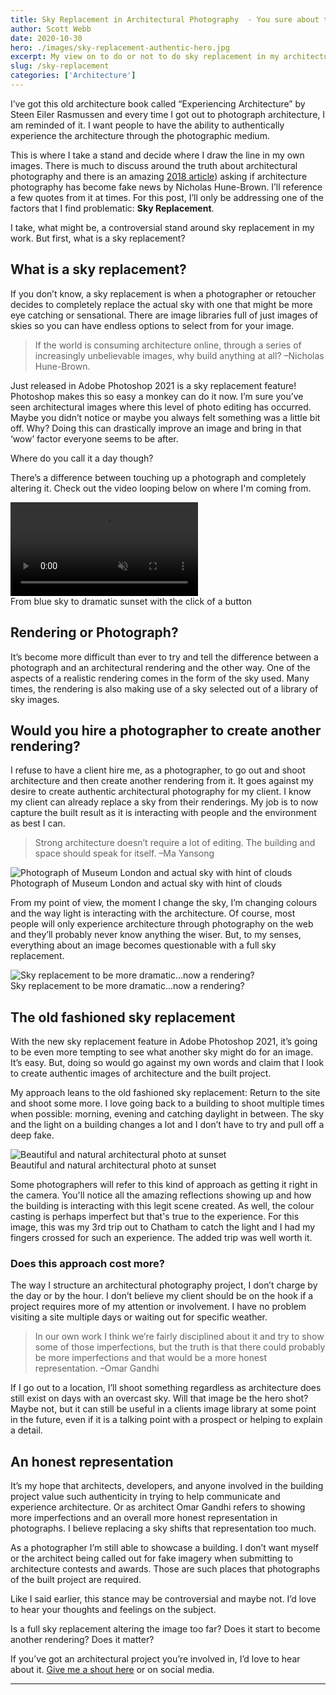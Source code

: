 ```yaml
---
title: Sky Replacement in Architectural Photography  - You sure about that?
author: Scott Webb
date: 2020-10-30
hero: ./images/sky-replacement-authentic-hero.jpg
excerpt: My view on to do or not to do sky replacement in my architectural photography. 
slug: /sky-replacement
categories: ['Architecture']
---
```


I’ve got this old architecture book called “Experiencing Architecture” by Steen Eiler Rasmussen and every time I got out to photograph architecture, I am reminded of it. I want people to have the ability to authentically experience the architecture through the photographic medium. 

This is where I take a stand and decide where I draw the line in my own images. There is much to discuss around the truth about architectural photography and there is an amazing [2018 article](https://www.azuremagazine.com/article/architectural-photography-fake-news/)) asking if architecture photography has become fake news by Nicholas Hune-Brown. I’ll reference a few quotes from it at times. For this post, I’ll only be addressing one of the factors that I find problematic: **Sky Replacement**.

I take, what might be, a controversial stand around sky replacement in my work. But first, what is a sky replacement?


## What is a sky replacement?
If you don’t know, a sky replacement is when a photographer or retoucher decides to completely replace the actual sky with one that might be more eye catching or sensational. There are image libraries full of just images of skies so you can have endless options to select from for your image. 

> If the world is consuming architecture online, through a series of increasingly unbelievable images, why build anything at all? 
> –Nicholas Hune-Brown.

Just released in Adobe Photoshop 2021 is a sky replacement feature! Photoshop makes this so easy a monkey can do it now. I’m sure you’ve seen architectural images where this level of photo editing has occurred. Maybe you didn’t notice or maybe you always felt something was a little bit off. Why? Doing this can drastically improve an image and bring in that ‘wow’ factor everyone seems to be after. 

Where do you call it a day though? 

There’s a difference between touching up a photograph and completely altering it. Check out the video looping below on where I'm coming from.

<div className="video">
<video autoplay loop muted playinline src="https://myvideos01.s3.ca-central-1.amazonaws.com/sky-replacement-photoshop-scott-webb-architecture.mp4"></video>
<figcaption>From blue sky to dramatic sunset with the click of a button</figcaption>
</div>

## Rendering or Photograph?
It’s become more difficult than ever to try and tell the difference between a photograph and an architectural rendering and the other way.  One of the aspects of a realistic rendering comes in the form of the sky used. Many times, the rendering is also making use of a sky selected out of a library of sky images. 

## Would you hire a photographer to create another rendering?
I refuse to have a client hire me, as a photographer, to go out and shoot architecture and then create another rendering from it. It goes against my desire to create authentic architectural photography for my client. I know my client can already replace a sky from their renderings.  My job is to now capture the built result as it is interacting with people and the environment as best I can. 

>  Strong architecture doesn’t require a lot of editing. The building and space should speak for itself.
> –Ma Yansong

<div className="Image__Medium">
  <img
    src="./images/authentic-architectural-image-museum.jpg"
    title="Photograph of Museum London and actual sky with hint of clouds"
    alt="Photograph of Museum London and actual sky with hint of clouds"
  />
  <figcaption>Photograph of Museum London and actual sky with hint of clouds</figcaption>
</div>

From my point of view, the moment I change the sky, I’m changing colours and the way light is interacting with the architecture. Of course, most people will only experience architecture through photography on the web and they’ll probably never know anything the wiser. But, to my senses, everything about an image becomes questionable with a full sky replacement. 

<div className="Image__Medium">
  <img
    src="./images/replaced-sky-museum-london-webb.jpg"
    title="Sky replacement to be more dramatic...now a rendering?"
    alt="Sky replacement to be more dramatic...now a rendering?"
  />
  <figcaption>Sky replacement to be more dramatic...now a rendering?</figcaption>
</div>

## The old fashioned sky replacement
With the new sky replacement feature in Adobe Photoshop 2021, it’s going to be even more tempting to see what another sky might do for an image. It’s easy. But, doing so would go against my own words and claim that I look to create authentic images of architecture and the built project. 

My approach leans to the old fashioned sky replacement: Return to the site and shoot some more. I love going back to a building to shoot multiple times when possible: morning, evening and catching daylight in between. The sky and the light on a building changes a lot and I don’t have to try and pull off a deep fake.  

<div className="Image__Medium">
  <img
    src="./images/authentic-sky-and-reflections-photograph.jpg"
    title="Beautiful and natural architectural photo at sunset"
    alt="Beautiful and natural architectural photo at sunset"
  />
  <figcaption>Beautiful and natural architectural photo at sunset</figcaption>
</div>

Some photographers will refer to this kind of approach as getting it right in the camera. You'll notice all the amazing reflections showing up and how the building is interacting with this legit scene created. As well, the colour casting is perhaps imperfect but that's true to the experience. For this image, this was my 3rd trip out to Chatham to catch the light and I had my fingers crossed for such an experience. The added trip was well worth it.

### Does this approach cost more?
The way I structure an architectural photography project, I don’t charge by the day or by the hour. I don’t believe my client should be on the hook if a project requires more of my attention or involvement. I have no problem visiting a site multiple days or waiting out for specific weather. 

> In our own work I think we’re fairly disciplined about it and try to show some of those imperfections, but the truth is that there could probably be more imperfections and that would be a more honest representation.
> –Omar Gandhi

If I go out to a location, I’ll shoot something regardless as architecture does still exist on days with an overcast sky. Will that image be the hero shot? Maybe not, but it can still be useful in a clients image library at some point in the future, even if it is a talking point with a prospect or helping to explain a detail. 

## An honest representation
It’s my hope that architects, developers, and anyone involved in the building project value such authenticity in trying to help communicate and experience architecture.  Or as architect Omar Gandhi refers to showing more imperfections and an overall more honest representation in photographs. I believe replacing a sky shifts that representation too much. 

As a photographer I’m still able to showcase a building. I don’t want myself or the architect being called out for fake imagery when submitting to architecture contests and awards. Those are such places that photographs of the built project are required.

Like I said earlier, this stance may be controversial and maybe not. I’d love to hear your thoughts and feelings on the subject. 

Is a full sky replacement altering the image too far? Does it start to become another rendering? Does it matter?

If you’ve got an architectural project you’re involved in, I’d love to hear about it. [Give me a shout here](/contact) or on social media.

---